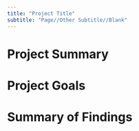 ```yaml
---
title: "Project Title"
subtitle: "Page//Other Subtitle//Blank"
---
```


# Project Summary

# Project Goals

# Summary of Findings



